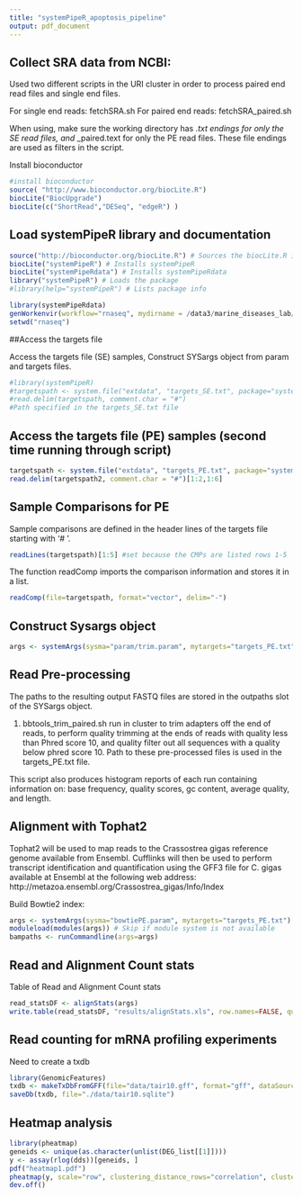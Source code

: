 ```yaml
---
title: "systemPipeR_apoptosis_pipeline"
output: pdf_document
---
```

## Collect SRA data from NCBI:

Used two different scripts in the URI cluster in order to process paired end read files and single end files.

  For single end reads: fetchSRA.sh
  For paired end reads: fetchSRA_paired.sh
  
  When using, make sure the working directory has *.txt endings for only the SE read files, and *_paired.text for only the PE read files. These file endings are used as filters in the script.


Install bioconductor
```r
#install bioconductor
source( "http://www.bioconductor.org/biocLite.R") 
biocLite("BiocUpgrade") 
biocLite(c("ShortRead","DESeq", "edgeR") )
```



## Load systemPipeR library and documentation
```r
source("http://bioconductor.org/biocLite.R") # Sources the biocLite.R installation script 
biocLite("systemPipeR") # Installs systemPipeR 
biocLite("systemPipeRdata") # Installs systemPipeRdata
library("systemPipeR") # Loads the package
#library(help="systemPipeR") # Lists package info

library(systemPipeRdata)
genWorkenvir(workflow="rnaseq", mydirname = /data3/marine_diseases_lab/erin/Bio_project_SRA/PE_fastq) #change to cluster directory 
setwd("rnaseq")
```

##Access the targets file

Access the targets file (SE) samples, Construct SYSargs object from param and targets files.
```r
#library(systemPipeR)
#targetspath <- system.file("extdata", "targets_SE.txt", package="systemPipeR")
#read.delim(targetspath, comment.char = "#")
#Path specified in the targets_SE.txt file

```


## Access the targets file (PE) samples (second time running through script)
```r
targetspath <- system.file("extdata", "targets_PE.txt", package="systemPipeR")
read.delim(targetspath2, comment.char = "#")[1:2,1:6]
```

## Sample Comparisons for PE
Sample comparisons are defined in the header lines of the targets file starting with ‘# <CMP>’.

```r
readLines(targetspath)[1:5] #set because the CMPs are listed rows 1-5
```

The function readComp imports the comparison information and stores it in a list. 
```r
readComp(file=targetspath, format="vector", delim="-")
```

## Construct Sysargs object
```r
args <- systemArgs(sysma="param/trim.param", mytargets="targets_PE.txt")
```

## Read Pre-processing
The paths to the resulting output FASTQ files are stored in the outpaths slot of the SYSargs object. 

1. bbtools_trim_paired.sh run in cluster to trim adapters off the end of reads, to perform quality trimming at the ends of reads with quality less than Phred score 10, and quality filter out all sequences with a quality below phred score 10. Path to these pre-processed files is used in the targets_PE.txt file.

This script also produces histogram reports of each run containing information on: base frequency, quality scores, gc content, average quality, and length.

## Alignment with Tophat2

Tophat2 will be used to map reads to the Crassostrea gigas reference genome available from Ensembl. 
Cufflinks will then be used to perform transcript identification and quantification using the GFF3 file for C. gigas available at Ensembl at the following web address: http://metazoa.ensembl.org/Crassostrea_gigas/Info/Index

Build Bowtie2 index:
```r
args <- systemArgs(sysma="bowtiePE.param", mytargets="targets_PE.txt")
moduleload(modules(args)) # Skip if module system is not available
bampaths <- runCommandline(args=args)
```

## Read and Alignment Count stats
Table of Read and Alignment Count stats
``` r
read_statsDF <- alignStats(args) 
write.table(read_statsDF, "results/alignStats.xls", row.names=FALSE, quote=FALSE, sep="\t")
```

## Read counting for mRNA profiling experiments
Need to create a txdb 
```r
library(GenomicFeatures)
txdb <- makeTxDbFromGFF(file="data/tair10.gff", format="gff", dataSource="TAIR", organism="C. gigas")
saveDb(txdb, file="./data/tair10.sqlite")
```


## Heatmap analysis
``` r
library(pheatmap)
geneids <- unique(as.character(unlist(DEG_list[[1]])))
y <- assay(rlog(dds))[geneids, ]
pdf("heatmap1.pdf")
pheatmap(y, scale="row", clustering_distance_rows="correlation", clustering_distance_cols="correlation")
dev.off()
```
